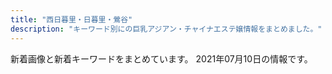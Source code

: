 ```yaml
---
title: "西日暮里・日暮里・鶯谷"
description: "キーワード別にの巨乳アジアン・チャイナエステ嬢情報をまとめました。"
---
```


新着画像と新着キーワードをまとめています。
2021年07月10日の情報です。

<DmmAffiliateIns />
<KeywordTable
  shops={
    [
    {
        "img_links": [
            "http://es-rlx.com/img/access/road03.jpg",
            "http://es-rlx.com/staff/sakura/01mb.jpg",
            "http://es-rlx.com/img/ttl_mobile.png",
            "http://es-rlx.com/img/ttl_staff.png",
            "http://es-rlx.com/img/youtube.jpg",
            "http://es-rlx.com/staff/minami/01mb.jpg",
            "http://es-rlx.com/img/ttl_tnew.png",
            "http://es-rlx.com/staff/sakura/01.jpg",
            "http://es-rlx.com/img/access/road04.jpg",
            "http://es-rlx.com/pic/head.png",
            "http://es-rlx.com/img/ttl_rec.png",
            "http://es-rlx.com/img/access/kanban.png",
            "http://es-rlx.com/staff/minami/01.jpg",
            "http://es-rlx.com/i/files/homeimg.jpg",
            "http://es-rlx.com/img/access/roaddm.png",
            "http://es-rlx.com/img/ft_tel.png",
            "http://es-rlx.com/pic/top1.jpg",
            "http://es-rlx.com/pic/top3.jpg",
            "http://es-rlx.com/staff/yuki/01.jpg",
            "http://es-rlx.com/img/access/road02.jpg",
            "http://es-rlx.com/staff/yuki/01mb.jpg",
            "http://es-rlx.com/pic/top2.jpg",
            "http://es-rlx.com/img/access/road01.jpg"
        ],
        "keywords": {
            "C": 15
        },
        "name": "\u5065\u7f8e\u5802",
        "url": "http://es-rlx.com/",
        "station": "JR\u9daf\u8c37\u99c5\u5317\u53e3"
    },
    {
        "img_links": [
            "http://www.relax-mirai.info/images/m02.jpg",
            "http://www.relax-mirai.info/i/images/momo1.jpg",
            "http://www.relax-mirai.info/gals/kaka1.jpg",
            "http://www.relax-mirai.info/images/sayuri1.jpg",
            "http://www.relax-mirai.info/images/info02.jpg",
            "http://www.relax-mirai.info/i/120/sayuri1.jpg",
            "http://www.relax-mirai.info/images/m03.jpg",
            "http://www.relax-mirai.info/gals/emi1.jpg",
            "http://www.relax-mirai.info/i/images/sayuri1.jpg",
            "http://www.relax-mirai.info/gals/risa1.jpg",
            "http://www.relax-mirai.info/images/m04.jpg",
            "http://www.relax-mirai.info/images/qr.jpg",
            "http://www.relax-mirai.info/images/info01.jpg",
            "http://www.relax-mirai.info/images/risa1.jpg",
            "http://www.relax-mirai.info/images/momo1.jpg",
            "http://www.relax-mirai.info/gals/aki1.jpg"
        ],
        "station": "\u65e5\u66ae\u91cc\u99c5\u6771\u53e3",
        "name": "\u672a\u6765",
        "keywords": {},
        "url": "http://www.relax-mirai.info/"
    },
    {
        "img_links": [
            "http://minopom.xyz/uploads/210419/1-21041914162C16.jpg",
            "http://minopom.xyz/uploads/allimg/210410/1-21041014450GC.jpg",
            "http://www.minopom.xyz/uploads/allimg/210410/1-210410145124148.jpg",
            "http://minopom.xyz/uploads/allimg/210410/1-210410144323118.jpg",
            "http://www.minopom.xyz/uploads/allimg/210410/1-21041014413S64.jpg",
            "http://minopom.xyz/picture/room2.jpg",
            "http://minopom.xyz/uploads/allimg/210410/1-210410145204C9.jpg",
            "http://www.minopom.xyz/uploads/allimg/210410/1-21041014500NX.jpg",
            "http://minopom.xyz/uploads/allimg/210410/1-21041014413S64.jpg",
            "http://minopom.xyz/picture/head.jpg",
            "http://minopom.xyz/uploads/210406/1-2104061433121E.jpg",
            "http://www.minopom.xyz/uploads/allimg/210410/1-210410144U4934.jpg",
            "http://www.minopom.xyz/picture/head.jpg",
            "http://minopom.xyz/uploads/210430/1-2104301Q63S18.jpg",
            "http://www.minopom.xyz/picture/img.site-builder.jpg",
            "http://minopom.xyz/uploads/allimg/210410/1-210410144U4934.jpg",
            "http://www.minopom.xyz/uploads/allimg/210410/1-2104101450455A.jpg",
            "http://www.minopom.xyz/picture/totop_04.png",
            "http://minopom.xyz/uploads/allimg/210406/1-21040614313L45.jpg",
            "http://minopom.xyz/picture/totop_04.png",
            "http://minopom.xyz/uploads/allimg/210410/1-210410145124148.jpg",
            "http://minopom.xyz/uploads/210406/1-210406143111G0.jpg",
            "http://minopom.xyz/uploads/allimg/210410/1-210410144PY50.jpg",
            "http://www.minopom.xyz/uploads/allimg/210410/1-210410144323118.jpg",
            "http://minopom.xyz/picture/room1.jpg",
            "http://minopom.xyz/uploads/allimg/210410/1-21041014500NX.jpg",
            "http://www.minopom.xyz/uploads/allimg/210410/1-210410144PY50.jpg",
            "http://minopom.xyz/picture/img.site-builder.jpg",
            "http://minopom.xyz/picture/room3.jpg",
            "http://www.minopom.xyz/uploads/allimg/210410/1-21041014450GC.jpg",
            "http://minopom.xyz/uploads/allimg/210410/1-2104101450455A.jpg",
            "http://minopom.xyz/uploads/210406/1-210406143244C2.jpg"
        ],
        "keywords": {
            "\u4e73": 4
        },
        "url": "http://minopom.xyz/",
        "name": "\u30ed\u30fc\u30ba",
        "station": "JR\u7530\u7aef\u99c5"
    },
    {
        "img_links": [
            "http://es-minami.com/gals/nana1.jpg",
            "http://www.es-minami.com/images/nana1.jpg",
            "http://es-minami.com/gals/sayuri2.jpg",
            "http://es-minami.com/images/riri1.jpg",
            "http://www.es-minami.com/images/news.png",
            "http://www.es-minami.com/img/yuki1.jpg",
            "http://www.es-minami.com/img/nana1.jpg",
            "http://www.es-minami.com/images/staff-bar.png",
            "http://es-minami.com/images/rika1.jpg",
            "http://es-minami.com/gals/riri1.jpg",
            "http://es-minami.com/img/sayuri1.jpg",
            "http://www.es-minami.com/images/mobole.png",
            "http://es-minami.com/images/yuki1.jpg",
            "http://es-minami.com/images/sayuri2.jpg",
            "http://es-minami.com/img/mika1.jpg",
            "http://www.es-minami.com/gals/riri1.jpg",
            "http://es-minami.com/images/mobole.png",
            "http://www.es-minami.com/img/riri1.jpg",
            "http://es-minami.com/img/nana1.jpg",
            "http://www.es-minami.com/img/sayuri2.jpg",
            "http://es-minami.com/img/mika2.jpg",
            "http://www.es-minami.com/images/mika1.jpg",
            "http://es-minami.com/images/mika2.jpg",
            "http://www.es-minami.com/img/sayuri1.jpg",
            "http://es-minami.com/images/news.png",
            "http://www.es-minami.com/gals/rika1.jpg",
            "http://www.es-minami.com/gals/mika2.jpg",
            "http://es-minami.com/images/staff-bar.png",
            "http://es-minami.com/images/pick_staff6.jpg",
            "http://es-minami.com/images/sayuri1.jpg",
            "http://www.es-minami.com/gals/sayuri1.jpg",
            "http://www.es-minami.com/images/rika1.jpg",
            "http://www.es-minami.com/gals/nana1.jpg",
            "http://www.es-minami.com/gals/yuki1.jpg",
            "http://es-minami.com/gals/sakura1.jpg",
            "http://www.es-minami.com/gals/mika1.jpg",
            "http://www.es-minami.com/images/riri1.jpg",
            "http://www.es-minami.com/img/mika1.jpg",
            "http://es-minami.com/gals/mika2.jpg",
            "http://www.es-minami.com/images/pick_staff6.jpg",
            "http://es-minami.com/gals/yuki1.jpg",
            "http://www.es-minami.com/images/mika2.jpg",
            "http://www.es-minami.com/images/yuki1.jpg",
            "http://es-minami.com/images/nana1.jpg",
            "http://es-minami.com/img/riri1.jpg",
            "http://es-minami.com/gals/mika1.jpg",
            "http://es-minami.com/gals/rika1.jpg",
            "http://es-minami.com/img/yuki1.jpg",
            "http://www.es-minami.com/img/mika2.jpg",
            "http://es-minami.com/images/mika1.jpg",
            "http://es-minami.com/img/sayuri2.jpg",
            "http://es-minami.com/gals/sayuri1.jpg",
            "http://www.es-minami.com/images/sayuri1.jpg",
            "http://www.es-minami.com/gals/sayuri2.jpg",
            "http://www.es-minami.com/images/sayuri2.jpg",
            "http://www.es-minami.com/gals/sakura1.jpg"
        ],
        "name": "\u307f\u306a\u307f",
        "keywords": {},
        "station": "JR\u65e5\u66ae\u91cc\u99c5\u6771\u53e3",
        "url": "http://es-minami.com/"
    },
    {
        "img_links": [
            "http://momo.tyo.cm/photos/sites/53/2021/02/2021021607405730.jpg",
            "http://momo.tyo.cm/images/tit05.png",
            "http://momo.tyo.cm/images/tit_com03.png",
            "http://momo.tyo.cm/images/tit_staff.png",
            "http://momo.tyo.cm/images/tit03.png",
            "http://momo.tyo.cm/images/tit01.png",
            "http://momo.tyo.cm/images/nav_link05.png",
            "http://momo.tyo.cm/photos/sites/53/2021/02/2021021607405882.jpg",
            "http://momo.tyo.cm/images/border01.png",
            "http://momo.tyo.cm/images/tit_com01.png",
            "http://momo.tyo.cm/images/tit04.png",
            "http://momo.tyo.cm/photos/sites/53/2021/02/2021021607405658.jpg",
            "http://momo.tyo.cm/images/tit02.png",
            "http://momo.tyo.cm/photos/sites/53/2021/02/2021021607405578.jpg",
            "http://momo.tyo.cm/images/nav_link02.png",
            "http://momo.tyo.cm/images/top_slider01.jpg",
            "http://momo.tyo.cm/images/tit_com02.png",
            "http://momo.tyo.cm/images/pagetop.png",
            "http://momo.tyo.cm/images/tit_com05.png",
            "http://momo.tyo.cm/images/nav_link06.png",
            "http://momo.tyo.cm/images/top_slider02.jpg",
            "http://momo.tyo.cm/images/nav_link04.png",
            "http://momo.tyo.cm/images/nav_link01.png",
            "http://momo.tyo.cm/images/tit_com04.png",
            "http://momo.tyo.cm/images/nav_link03.png",
            "http://momo.tyo.cm/images/bg_pick.png",
            "http://momo.tyo.cm/images/news.png",
            "http://momo.tyo.cm/images/border02.png",
            "http://momo.tyo.cm/images/tit_link01.png",
            "http://momo.tyo.cm/images/tit_com.png"
        ],
        "keywords": {
            "86": 15,
            "D": 20,
            "85": 5
        },
        "url": "http://momo.tyo.cm/",
        "station": "JR\u65e5\u66ae\u91cc\u99c5\u5357\u53e3",
        "name": "\u6843"
    },
    {
        "url": "https://sawa-relax.tokyo/",
        "name": "\u3055\u308f\u3084\u304b\u30ca\u30a4\u30c8",
        "station": "JR\u7530\u7aef\u99c5\u5317\u53e3",
        "img_links": [
            "https://sawa-relax.tokyo/wp-content/themes/este/img/top-img02.png",
            "https://sawa-relax.tokyo/wp-content/uploads/2021/05/098761sawaya.jpg",
            "https://sawa-relax.tokyo/wp-content/themes/este/img/tel_footer.png",
            "https://sawa-relax.tokyo/wp-content/themes/este/img/call.png",
            "https://sawa-relax.tokyo/wp-content/themes/este/img/4.jpg",
            "https://sawa-relax.tokyo/wp-content/themes/este/img/top-img01b.png",
            "https://sawa-relax.tokyo/wp-content/themes/este/img/3.jpg",
            "https://sawa-relax.tokyo/wp-content/themes/este/img/2.jpg",
            "https://sawa-relax.tokyo/wp-content/uploads/2021/05/9876546789sawaya.jpg",
            "https://sawa-relax.tokyo/wp-content/themes/este/img/1.jpg",
            "https://sawa-relax.tokyo/wp-content/themes/este/img/tel_header.png",
            "https://sawa-relax.tokyo/wp-content/uploads/2021/05/78612sawaya.jpg",
            "https://sawa-relax.tokyo/wp-content/themes/este/img/top-img01a.png"
        ],
        "keywords": {
            "D": 4,
            "C": 4,
            "F": 4
        }
    },
    {
        "station": "JR\u65e5\u66ae\u91cc\u99c5\u5357\u53e3",
        "img_links": [
            "http://esthe-massage.xyz/images/nav-002.png",
            "http://esthe-massage.xyz/images/top001.png",
            "http://esthe-massage.xyz/images/cg05.jpg",
            "http://esthe-massage.xyz/images/cg07.jpg",
            "http://esthe-massage.xyz/images/cg01.jpg",
            "http://esthe-massage.xyz/images/cg03.jpg",
            "http://esthe-massage.xyz/images/nav-004.png",
            "http://esthe-massage.xyz/images/tel.png",
            "http://esthe-massage.xyz/images/nav-005.png",
            "http://esthe-massage.xyz/images/nav-006.png",
            "http://esthe-massage.xyz/images/cg02.jpg",
            "http://esthe-massage.xyz/images/nav-003.png",
            "http://esthe-massage.xyz/images/cg011.jpg",
            "http://esthe-massage.xyz/images/no.png",
            "http://esthe-massage.xyz/images/cg06.jpg",
            "http://esthe-massage.xyz/images/nav-001.png",
            "http://esthe-massage.xyz/images/cg04.jpg"
        ],
        "keywords": {
            "E": 1,
            "D": 6,
            "86": 7
        },
        "name": "FLORA \uff5e\u30d5\u30ed\u30fc\u30e9\uff5e",
        "url": "http://esthe-massage.xyz/"
    },
    {
        "station": "JR\u9daf\u8c37\u99c5\u5317\u53e3",
        "keywords": {
            "D": 12,
            "86": 20,
            "E": 8
        },
        "img_links": [
            "http://aroma-est.net/images/slider/slide3.png",
            "http://aroma-est.net/images/an_6_02.jpg",
            "http://aroma-est.net/images/r3.png",
            "http://aroma-est.net/images/index-2.jpg",
            "http://aroma-est.net/images/an_1_02.jpg",
            "http://aroma-est.net/images/an_5_01.jpg",
            "http://aroma-est.net/images/an_2_02.jpg",
            "http://aroma-est.net/images/slider/slide3s.png",
            "http://aroma-est.net/images/staff_images/sta2.jpg",
            "http://aroma-est.net/images/r4.png",
            "http://aroma-est.net/images/an_2_01.jpg",
            "http://aroma-est.net/images/an_4_01.jpg",
            "http://aroma-est.net/images/slider/slide1.png",
            "http://aroma-est.net/images/staff_images/sta5.jpg",
            "http://aroma-est.net/images/staff_images/sta4.jpg",
            "http://aroma-est.net/images/an_5_02.jpg",
            "http://aroma-est.net/images/staff_images/sta7.jpg",
            "http://aroma-est.net/images/staff_images/st21.jpg",
            "http://aroma-est.net/images/r5.png",
            "http://aroma-est.net/images/r1.png",
            "http://aroma-est.net/images/no.png",
            "http://aroma-est.net/images/r6.png",
            "http://aroma-est.net/images/staff_images/st7.jpg",
            "http://aroma-est.net/images/an_4_02.jpg",
            "http://aroma-est.net/images/an_3_02.jpg",
            "http://aroma-est.net/images/staff_images/sl.png",
            "http://aroma-est.net/images/an_6_01.jpg",
            "http://aroma-est.net/images/sys1.jpg",
            "http://aroma-est.net/images/slider/slide2s.png",
            "http://aroma-est.net/images/staff_images/st4.jpg",
            "http://aroma-est.net/images/staff_images/st5.jpg",
            "http://aroma-est.net/images/slider/slide2.png",
            "http://aroma-est.net/images/staff_images/sta1.jpg",
            "http://aroma-est.net/images/slider/slide1s.png",
            "http://aroma-est.net/images/staff_images/st1.jpg",
            "http://aroma-est.net/images/index-1.jpg",
            "http://aroma-est.net/images/qr.jpg",
            "http://aroma-est.net/images/r2.png",
            "http://aroma-est.net/images/r7.png",
            "http://aroma-est.net/images/index_01.jpg",
            "http://aroma-est.net/images/r8.png",
            "http://aroma-est.net/images/an_3_01.jpg",
            "http://aroma-est.net/images/fbb.jpg",
            "http://aroma-est.net/images/staff_images/st2.jpg",
            "http://aroma-est.net/images/an_1_01.jpg"
        ],
        "name": "\u96c5",
        "url": "http://aroma-est.net/"
    },
    {
        "url": "http://flowerscent.este.work/",
        "station": "JR\u897f\u65e5\u66ae\u91cc\u99c5",
        "img_links": [
            "http://flowerscent.este.work/2/uploadimg/1621772225.jpg",
            "http://flowerscent.este.work/navi/blk/temp_under2.jpg",
            "http://flowerscent.este.work/frame/scroll4/scroll4.jpg",
            "http://flowerscent.este.work/img/header.jpg",
            "http://flowerscent.este.work/frame/scroll2/scroll2.jpg",
            "http://flowerscent.este.work/frame/fla/photo03.jpg",
            "http://flowerscent.este.work/frame/scroll3/scroll3.jpg",
            "http://flowerscent.este.work/2/uploadimg/1600260826.jpg",
            "http://flowerscent.este.work/2/uploadimg/1599833697.jpg",
            "http://flowerscent.este.work/frame/fla/photo04.jpg",
            "http://flowerscent.este.work/frame/fla/photo02.jpg",
            "http://flowerscent.este.work/2/uploadimg/1621772192.jpeg",
            "http://flowerscent.este.work/frame/fla/photo05.jpg",
            "http://flowerscent.este.work/frame/scroll1/scroll1.jpg",
            "http://flowerscent.este.work/kanban.png",
            "http://flowerscent.este.work/frame/telimg/telbar.png",
            "http://flowerscent.este.work/frame/fla/photo01.jpg",
            "http://flowerscent.este.work/frame/scroll5/scroll5.jpg"
        ],
        "name": "For You",
        "keywords": {
            "84": 6,
            "C": 30,
            "E": 12,
            "83": 18,
            "87": 6,
            "86": 6
        }
    },
    {
        "url": "http://vineryu.xyz/",
        "keywords": {
            "\u4e73": 2
        },
        "name": "\u304a\u3072\u3081",
        "img_links": [
            "http://vineryu.xyz/uploads/210608/1-21060Q64523591.jpg",
            "http://vineryu.xyz/uploads/210608/1-21060Q6464E40.jpg",
            "http://vineryu.xyz/uploads/210603/1-210603093435K6.jpg",
            "http://vineryu.xyz/uploads/210608/1-21060Q64509648.jpg",
            "http://vineryu.xyz/uploads/210603/1-21060309335L40.jpg",
            "http://vineryu.xyz/uploads/210603/1-21060309344H02.jpg",
            "http://vineryu.xyz/picture/photo01.jpg",
            "http://vineryu.xyz/picture/photo02.jpg",
            "http://vineryu.xyz/uploads/210603/1-21060309341O93.jpg",
            "http://vineryu.xyz/picture/photo04.jpg",
            "http://vineryu.xyz/picture/fla.jpg",
            "http://vineryu.xyz/uploads/210603/1-210603092541234.jpg",
            "http://vineryu.xyz/uploads/210603/1-2106030925294Y.jpg",
            "http://vineryu.xyz/picture/photo03.jpg",
            "http://vineryu.xyz/uploads/210706/1-210F610593DU.jpg",
            "http://vineryu.xyz/uploads/210608/1-21060Q64635522.jpg",
            "http://vineryu.xyz/uploads/210603/1-210603093516146.jpg",
            "http://vineryu.xyz/uploads/210603/1-210603093535919.jpg",
            "http://vineryu.xyz/uploads/210603/1-21060309354I30.jpg",
            "http://vineryu.xyz/uploads/210706/1-210F6105945648.jpg",
            "http://vineryu.xyz/uploads/210603/1-210603093505U9.jpg"
        ],
        "station": "JR\u65e5\u66ae\u91cc\u99c5\u6771\u53e3"
    },
    {
        "keywords": {
            "G": 1,
            "\u30c0\u30a4\u30ca\u30de\u30a4\u30c8": 1,
            "E": 1,
            "\u30bb\u30af\u30b7\u30fc": 32
        },
        "url": "https://www.sofia-est.com/",
        "station": "JR\u65e5\u66ae\u91cc\u99c5\u5357\u53e3",
        "img_links": [
            "https://www.sofia-est.com/img/material/phototxt.jpg",
            "https://www.sofia-est.com/img/material/top_camp.png",
            "https://www.sofia-est.com/img/girl/list/s92_list.jpg",
            "https://www.sofia-est.com/img/material/page6_subt1.png",
            "https://www.sofia-est.com/img/girl/thumb/s105_2.jpg",
            "https://www.sofia-est.com/img/girl/thumb/s105_3.jpg",
            "https://www.sofia-est.com/img/girl/thumb/s56_2.jpg",
            "https://www.sofia-est.com/img/girl/list/s89_list.jpg",
            "https://www.sofia-est.com/img/girl/thumb/s56_1.jpg",
            "https://www.sofia-est.com/img/girl/thumb/s106_3.jpg",
            "https://www.sofia-est.com/img/girl/thumb/s81_3.jpg",
            "https://www.sofia-est.com/img/material/photo2.jpg",
            "https://www.sofia-est.com/img/material/photobig.jpg",
            "https://www.sofia-est.com/img/material/photo8.jpg",
            "https://www.sofia-est.com/img/material/top_pickup.png",
            "https://www.sofia-est.com/img/girl/thumb/s106_4.jpg",
            "https://www.sofia-est.com/img/material/coursepoint_rev2.png",
            "https://www.sofia-est.com/img/material/page6_subt3.png",
            "https://www.sofia-est.com/img/girl/thumb/s92_2.jpg",
            "https://www.sofia-est.com/img/material/movie_left_yaji.png",
            "https://www.sofia-est.com/img/girl/mobilepickup/mobilepickup20200302124127.jpg",
            "https://www.sofia-est.com/img/material/page6_subt2.png",
            "https://www.sofia-est.com/img/girl/main/s97_1.jpg",
            "https://www.sofia-est.com/img/girl/thumb/s55_2.jpg",
            "https://www.sofia-est.com/img/material/movie_right_yaji.png",
            "https://www.sofia-est.com/img/what/coupon202009.png",
            "https://www.sofia-est.com/img/girl/list/s111_list.jpg",
            "https://www.sofia-est.com/img/girl/pickup/pickup20191220093623.jpg",
            "https://www.sofia-est.com/img/material/top_news.png",
            "https://www.sofia-est.com/img/girl/thumb/s100_1.jpg",
            "https://www.sofia-est.com/img/girl/main/s105_1.jpg",
            "https://www.sofia-est.com/img/girl/thumb/s113_1.jpg",
            "https://www.sofia-est.com/img/girl/thumb/s105_1.jpg",
            "https://www.sofia-est.com/img/material/top_twitter.png",
            "https://www.sofia-est.com/img/girl/list/s81_list.jpg",
            "https://www.sofia-est.com/img/material/hosi5.png",
            "https://www.sofia-est.com/img/material/photo6.jpg",
            "https://www.sofia-est.com/img/material/doublecourse_rev1.png",
            "https://www.sofia-est.com/img/material/pagetop_rollout.png",
            "https://www.sofia-est.com/img/girl/thumb/s97_2.jpg",
            "https://www.sofia-est.com/img/material/photo4.jpg",
            "https://www.sofia-est.com/img/girl/pickup/pickup20191220093702.jpg",
            "https://www.sofia-est.com/img/girl/list/s106_list.jpg",
            "https://www.sofia-est.com/img/girl/main/s92_1.jpg",
            "https://www.sofia-est.com/img/girl/list/s100_list.jpg",
            "https://www.sofia-est.com/img/girl/thumb/s106_2.jpg",
            "https://www.sofia-est.com/img/girl/list/s99_list.jpg",
            "https://www.sofia-est.com/img/material/top_infomation.png",
            "https://www.sofia-est.com/img/girl/list/s55_list.jpg",
            "https://www.sofia-est.com/img/girl/main/s56_1.jpg",
            "https://www.sofia-est.com/img/girl/thumb/s94_1.jpg",
            "https://www.sofia-est.com/img/girl/main/s113_1.jpg",
            "https://www.sofia-est.com/img/top/topslide20141210.jpg",
            "https://www.sofia-est.com/img/girl/thumb/s89_2.jpg",
            "https://www.sofia-est.com/img/material/photo1.jpg",
            "https://www.sofia-est.com/img/girl/pickup/pickup20200111122329.jpg",
            "https://www.sofia-est.com/img/material/page4_subt2.png",
            "https://www.sofia-est.com/img/material/page3_1_subt2.png",
            "https://www.sofia-est.com/img/material/course_tanta1.png",
            "https://www.sofia-est.com/img/girl/thumb/s81_2.jpg",
            "https://www.sofia-est.com/img/material/gm5_rollout.png",
            "https://www.sofia-est.com/img/material/course_tanta2.png",
            "https://www.sofia-est.com/img/material/gm1_rollout.png",
            "https://www.sofia-est.com/img/girl/pickup/pickup20190509222453.jpg",
            "https://www.sofia-est.com/img/girl/pickup/pickup20200909154945.jpg",
            "https://www.sofia-est.com/img/girl/thumb/s105_5.jpg",
            "https://www.sofia-est.com/img/girl/main/s55_1.jpg",
            "https://www.sofia-est.com/img/girl/thumb/s106_1.jpg",
            "https://www.sofia-est.com/img/material/page5_subt2.png",
            "https://www.sofia-est.com/img/top/topslide20150918.jpg",
            "https://www.sofia-est.com/img/material/yakusoku.png",
            "https://www.sofia-est.com/img/girl/main/s94_1.jpg",
            "https://www.sofia-est.com/img/girl/list/s97_list.jpg",
            "https://www.sofia-est.com/img/material/gm4_rollout.png",
            "https://www.sofia-est.com/img/material/noimg_b.jpg",
            "https://www.sofia-est.com/img/material/photo5.jpg",
            "https://www.sofia-est.com/img/material/movie20141210.jpg",
            "https://www.sofia-est.com/img/material/top_movie.png",
            "https://www.sofia-est.com/img/banner/koko_120x60.png",
            "https://www.sofia-est.com/img/girl/main/s84_1.jpg",
            "https://www.sofia-est.com/img/material/top_kodawariimg1.jpg",
            "https://www.sofia-est.com/img/material/photo7.jpg",
            "https://www.sofia-est.com/img/material/page8_subt1.png",
            "https://www.sofia-est.com/img/material/mobileqr.png",
            "https://www.sofia-est.com/img/girl/thumb/s55_3.jpg",
            "https://www.sofia-est.com/img/girl/thumb/s94_2.jpg",
            "https://www.sofia-est.com/img/girl/thumb/s99_1.jpg",
            "https://www.sofia-est.com/img/material/gm3_rollout.png",
            "https://www.sofia-est.com/img/girl/thumb/s84_2.jpg",
            "https://www.sofia-est.com/img/girl/thumb/s113_2.jpg",
            "https://www.sofia-est.com/img/girl/list/s84_list.jpg",
            "https://www.sofia-est.com/img/girl/list/s113_list.jpg",
            "https://www.sofia-est.com/img/material/top_newface.png",
            "https://www.sofia-est.com/img/girl/main/s89_1.jpg",
            "https://www.sofia-est.com/img/material/page7_subt1.png",
            "https://www.sofia-est.com/img/material/page5_subt1.png",
            "https://www.sofia-est.com/img/girl/thumb/s55_1.jpg",
            "https://www.sofia-est.com/img/girl/list/s105_list.jpg",
            "https://www.sofia-est.com/img/material/movieicon.png",
            "https://www.sofia-est.com/img/material/iph.png",
            "https://www.sofia-est.com/img/girl/thumb/s99_2.jpg",
            "https://www.sofia-est.com/img/material/noimg_m.jpg",
            "https://www.sofia-est.com/img/girl/thumb/s92_1.jpg",
            "https://www.sofia-est.com/img/girl/thumb/s89_1.jpg",
            "https://www.sofia-est.com/img/girl/main/s99_1.jpg",
            "https://www.sofia-est.com/img/girl/thumb/s105_4.jpg",
            "https://www.sofia-est.com/img/material/page3_1_subt1.png",
            "https://www.sofia-est.com/img/material/sd_rt_btn.png",
            "https://www.sofia-est.com/img/girl/thumb/s100_2.jpg",
            "https://www.sofia-est.com/img/material/mob_youtube.png",
            "https://www.sofia-est.com/img/material/gm2_rollout.png",
            "https://www.sofia-est.com/img/material/courseoption_rev1.png",
            "https://www.sofia-est.com/img/material/photo3.jpg",
            "https://www.sofia-est.com/img/material/top_kodawari.png",
            "https://www.sofia-est.com/img/material/page4_subt1.png",
            "https://www.sofia-est.com/img/girl/thumb/s106_5.jpg",
            "https://www.sofia-est.com/img/material/gm6_rollout.png",
            "https://www.sofia-est.com/img/girl/list/s94_list.jpg",
            "https://www.sofia-est.com/img/girl/thumb/s97_1.jpg",
            "https://www.sofia-est.com/img/material/page8_subt2.png",
            "https://www.sofia-est.com/img/material/page3_subt1.png",
            "https://www.sofia-est.com/img/material/top_about.png",
            "https://www.sofia-est.com/img/material/page2_subt1.png",
            "https://www.sofia-est.com/img/girl/thumb/s108_1.jpg",
            "https://www.sofia-est.com/img/top/topslide20141211.jpg",
            "https://www.sofia-est.com/img/girl/thumb/s81_5.jpg",
            "https://www.sofia-est.com/img/girl/main/s106_1.jpg",
            "https://www.sofia-est.com/img/girl/pickup/pickup20200909154852.jpg",
            "https://www.sofia-est.com/img/girl/main/s81_1.jpg",
            "https://www.sofia-est.com/img/girl/main/s100_1.jpg",
            "https://www.sofia-est.com/img/girl/thumb/s81_1.jpg",
            "https://www.sofia-est.com/img/girl/list/s56_list.jpg",
            "https://www.sofia-est.com/img/girl/thumb/s84_1.jpg",
            "https://www.sofia-est.com/img/girl/thumb/s81_4.jpg",
            "https://www.sofia-est.com/img/girl/list/s108_list.jpg",
            "https://www.sofia-est.com/img/material/noimg_thumb.jpg"
        ],
        "name": "\u30bd\u30d5\u30a3\u30a2"
    },
    {
        "keywords": {
            "C": 6
        },
        "img_links": [
            "http://www.en-nippori.net/image/therapist/01.jpg",
            "http://www.en-nippori.net/image/mainparts/images/navi01_07.jpg",
            "http://www.en-nippori.net/image/therapist/02.jpg",
            "http://www.en-nippori.net/image/therapist/03.jpg",
            "http://www.en-nippori.net/image/mainparts/images/navi01_03.jpg",
            "http://www.en-nippori.net/image/therapist/06.jpg",
            "http://www.en-nippori.net/image/index/top.jpg",
            "http://www.en-nippori.net/image/mainparts/main.jpg",
            "http://www.en-nippori.net/image/mainparts/images/navi01_06.jpg",
            "http://www.en-nippori.net/image/mainparts/images/navi01_04.jpg",
            "http://www.en-nippori.net/image/mainparts/images/navi01_02.jpg",
            "http://www.en-nippori.net/image/therapist/04.jpg",
            "http://www.en-nippori.net/image/mainparts/images/navi01_05.jpg"
        ],
        "station": "JR\u65e5\u66ae\u91cc\u99c5\u6771\u53e3",
        "url": "http://www.en-nippori.net/",
        "name": "\u7e01"
    },
    {
        "name": "Oasis\uff5e\u30aa\u30a2\u30b7\u30b9",
        "img_links": [
            "http://lillian.work/icon/line.png",
            "http://lillian.work/images/footer-l.png",
            "http://lillian.work/room/esthe3.jpg",
            "http://lillian.work/room/room-l1.jpg",
            "http://lillian.work/staff/miki-s1.jpg",
            "http://lillian.work/button/staff.png",
            "http://lillian.work/icon/facebook.png",
            "http://lillian.work/room/esthe1.jpg",
            "http://lillian.work/room/tl2.jpg",
            "http://lillian.work/staff/nana-l1.jpg",
            "http://lillian.work/room/esthe2.jpg",
            "http://lillian.work/icon/twitter.png",
            "http://lillian.work/staff/miki-l1.jpg",
            "http://lillian.work/room/room-l4.jpg",
            "http://lillian.work/room/room-l2.jpg",
            "http://lillian.work/room/room-l3.jpg",
            "http://lillian.work/images/main1.jpg",
            "http://lillian.work/images/main-sp.jpg",
            "http://lillian.work/images/header3.png",
            "http://lillian.work/room/tl1.jpg",
            "http://lillian.work/images/clear.png",
            "http://lillian.work/button/home.png",
            "http://lillian.work/images/footer-r.png",
            "http://lillian.work/images/flower.png",
            "http://lillian.work/icon/google_plus.png",
            "http://lillian.work/room/tl3.jpg",
            "http://lillian.work/staff/nana-s1.jpg"
        ],
        "station": "JR\u9daf\u8c37\u99c5\u5317\u53e3",
        "url": "http://lillian.work/",
        "keywords": {}
    },
    {
        "img_links": [
            "http://chou.ies.bz/images/s3.png",
            "http://chou.ies.bz/images/s1.png",
            "http://chou.ies.bz/images/mobile.png",
            "http://chou.ies.bz/images/n3.png",
            "http://chou.ies.bz/photos/sites/85/2020/12/2020121802483415.jpg",
            "http://chou.ies.bz/photos/sites/85/2020/10/2020100610370157.jpg",
            "http://chou.ies.bz/photos/sites/85/2019/07/2019070106340260.jpg",
            "http://chou.ies.bz/images/s_link.png",
            "http://chou.ies.bz/images/s_staff.jpg",
            "http://chou.ies.bz/photos/sites/85/2021/05/2021051201142065.jpg",
            "http://chou.ies.bz/photos/sites/85/2021/06/2021060901285023.jpg",
            "http://chou.ies.bz/images/s_pick.png",
            "http://chou.ies.bz/photos/sites/85/2019/07/2019070106333414.jpg",
            "http://chou.ies.bz/photos/sites/85/2019/07/2019070106330942.jpg",
            "http://chou.ies.bz/images/s_news.png",
            "http://chou.ies.bz/images/n1.jpg",
            "http://chou.ies.bz/photos/sites/85/2020/12/2020120204150858.jpg",
            "http://chou.ies.bz/photos/sites/85/2020/12/2020120204265615.jpg",
            "http://chou.ies.bz/photos/sites/85/2019/12/2019120602315853.jpg",
            "http://chou.ies.bz/photos/sites/85/2021/07/2021070301592095.jpg",
            "http://chou.ies.bz/photos/sites/85/2021/04/2021042710033582.jpg",
            "http://chou.ies.bz/photos/sites/85/2019/06/2019062803491517.jpg",
            "http://chou.ies.bz/photos/sites/85/2019/07/2019070106320474.jpg",
            "http://chou.ies.bz/photos/sites/85/2019/07/2019070509385227.jpg",
            "http://chou.ies.bz/photos/sites/85/2020/10/2020100610383828.jpg",
            "http://chou.ies.bz/images/top.png"
        ],
        "station": "JR\u897f\u65e5\u66ae\u91cc\u99c5",
        "name": "\u706f\u308a\u5c4b",
        "url": "http://chou.ies.bz/",
        "keywords": {
            "84": 2,
            "C": 1,
            "85": 1,
            "E": 2,
            "D": 12,
            "86": 9,
            "87": 3
        }
    },
    {
        "station": "JR\u65e5\u66ae\u91cc\u99c5\u6771\u53e3",
        "url": "http://esthe-aroma.red/",
        "name": "\u548c\u5408 \u308f\u3054\u3046",
        "keywords": {
            "E": 1,
            "86": 10,
            "D": 9
        },
        "img_links": [
            "http://esthe-aroma.red/link/menlog.jpg",
            "http://esthe-aroma.red/images/kan.jpg",
            "http://esthe-aroma.red/images/cg02.jpg",
            "http://esthe-aroma.red/images/top.png",
            "http://esthe-aroma.red/images/imm.jpg",
            "http://esthe-aroma.red/images/precau.png",
            "http://esthe-aroma.red/images/staff_s.png",
            "http://esthe-aroma.red/images/r1.jpg",
            "http://esthe-aroma.red/images/r4.jpg",
            "http://esthe-aroma.red/images/cg07.jpg",
            "http://esthe-aroma.red/images/cg01.jpg",
            "http://esthe-aroma.red/images/news.png",
            "http://esthe-aroma.red/images/cg08.jpg",
            "http://esthe-aroma.red/images/cg09.jpg",
            "http://esthe-aroma.red/images/r2.jpg",
            "http://esthe-aroma.red/images/cg03.jpg",
            "http://esthe-aroma.red/images/cg10.jpg",
            "http://esthe-aroma.red/images/rec.png",
            "http://esthe-aroma.red/images/evetop.png",
            "http://esthe-aroma.red/images/sruru.jpg",
            "http://esthe-aroma.red/images/r3.jpg",
            "http://esthe-aroma.red/images/cg05.jpg",
            "http://esthe-aroma.red/images/cg06.jpg",
            "http://esthe-aroma.red/images/cg04.jpg"
        ]
    },
    {
        "keywords": {
            "F": 3,
            "85": 15,
            "D": 47,
            "86": 19,
            "C": 19,
            "E": 6,
            "94": 3
        },
        "img_links": [
            "http://www.mac-riraku106.xyz/uploads/191106/1-191106092J62Y.jpg",
            "http://www.mac-riraku106.xyz/uploads/191209/1-191209122ZY50.jpg",
            "http://www.mac-riraku106.xyz/static/picture/1.jpg",
            "http://www.mac-riraku106.xyz/uploads/190826/1-1ZR614462Qa.jpg",
            "http://www.mac-riraku106.xyz/uploads/191008/1-19100Q5451M20.jpg",
            "http://www.mac-riraku106.xyz/uploads/190723/25-1.jpg",
            "http://www.mac-riraku106.xyz/uploads/200501/1-200501145011C2.jpg",
            "http://www.mac-riraku106.xyz/uploads/200501/1-200501125300127.jpg",
            "http://www.mac-riraku106.xyz/uploads/190926/1-1Z926131R6102.jpg",
            "http://www.mac-riraku106.xyz/static/picture/call.png",
            "http://www.mac-riraku106.xyz/uploads/191128/1-19112Q31009521.jpg",
            "http://www.mac-riraku106.xyz/uploads/200325/1-2003251H312V4.jpg",
            "http://www.mac-riraku106.xyz/uploads/200317/1-20031G4420c38.jpg",
            "http://www.mac-riraku106.xyz/uploads/200317/1-20031G44220J0.jpg",
            "http://www.mac-riraku106.xyz/uploads/191128/1-19112Q3111UF.jpg",
            "http://www.mac-riraku106.xyz/uploads/200501/1-200501125251121.jpg",
            "http://www.mac-riraku106.xyz/uploads/200818/1-200QQ554231G.jpg",
            "http://www.mac-riraku106.xyz/uploads/191128/1-19112Q3102OP.jpg",
            "http://www.mac-riraku106.xyz/uploads/200801/1-200P1110631926.jpg",
            "http://www.mac-riraku106.xyz/static/picture/michi01.png",
            "http://www.mac-riraku106.xyz/uploads/200801/1-200P1110412514.jpg",
            "http://www.mac-riraku106.xyz/static/picture/michi02.png",
            "http://www.mac-riraku106.xyz/uploads/190723/21-1.jpg",
            "http://www.mac-riraku106.xyz/uploads/200818/1-200QQ55415J4.jpg",
            "http://www.mac-riraku106.xyz/uploads/200501/1-200501145002a7.jpg",
            "http://www.mac-riraku106.xyz/uploads/190926/1-1Z926131T2408.jpg",
            "http://www.mac-riraku106.xyz/uploads/190906/1-1ZZ612503C39.jpg",
            "http://www.mac-riraku106.xyz/uploads/191209/1-191209123459153.jpg",
            "http://www.mac-riraku106.xyz/uploads/191219/1-19121912423J29.jpg",
            "http://www.mac-riraku106.xyz/uploads/200818/1-200QQ5535E92.jpg",
            "http://www.mac-riraku106.xyz/uploads/200801/1-200P1110A4M2.jpg",
            "http://www.mac-riraku106.xyz/uploads/200310/1-200310130Z0421.jpg",
            "http://www.mac-riraku106.xyz/uploads/190723/23-3.jpg",
            "http://www.mac-riraku106.xyz/uploads/190723/1-1.jpg",
            "http://www.mac-riraku106.xyz/uploads/191106/1-191106092T0531.jpg",
            "http://www.mac-riraku106.xyz/static/picture/top-img09.png",
            "http://www.mac-riraku106.xyz/uploads/200310/1-200310130925920.jpg",
            "http://www.mac-riraku106.xyz/static/picture/tel.png",
            "http://www.mac-riraku106.xyz/uploads/200325/1-2003251H340B9.jpg",
            "http://www.mac-riraku106.xyz/uploads/200501/1-200501125159161.jpg",
            "http://www.mac-riraku106.xyz/static/picture/2.jpg",
            "http://www.mac-riraku106.xyz/uploads/191106/1-191106092S0357.jpg",
            "http://www.mac-riraku106.xyz/uploads/191008/1-19100Q5453V63.jpg",
            "http://www.mac-riraku106.xyz/uploads/200608/1-20060Q02506204.jpg",
            "http://www.mac-riraku106.xyz/static/picture/top-img02.png",
            "http://www.mac-riraku106.xyz/uploads/191219/1-191219124141563.jpg",
            "http://www.mac-riraku106.xyz/uploads/190723/23-1.jpg",
            "http://www.mac-riraku106.xyz/uploads/190723/1-2.jpg",
            "http://www.mac-riraku106.xyz/uploads/190723/23-2.jpg",
            "http://www.mac-riraku106.xyz/uploads/200501/1-200501125150516.jpg",
            "http://www.mac-riraku106.xyz/uploads/191209/1-1912091229204E.jpg",
            "http://www.mac-riraku106.xyz/static/picture/top-img03.png",
            "http://www.mac-riraku106.xyz/uploads/190906/1-1ZZ6125225A4.jpg",
            "http://www.mac-riraku106.xyz/uploads/190723/10-1.jpg",
            "http://www.mac-riraku106.xyz/static/picture/top-img01.png",
            "http://www.mac-riraku106.xyz/uploads/190826/1-1ZR6144611E0.jpg",
            "http://www.mac-riraku106.xyz/uploads/200608/1-20060Q0251EY.jpg",
            "http://www.mac-riraku106.xyz/uploads/190723/33-1.jpg",
            "http://www.mac-riraku106.xyz/uploads/190723/30-1.jpg",
            "http://www.mac-riraku106.xyz/uploads/190723/34-1.jpg",
            "http://www.mac-riraku106.xyz/uploads/200501/1-200501144951148.jpg",
            "http://www.mac-riraku106.xyz/uploads/190723/10-2.jpg",
            "http://www.mac-riraku106.xyz/uploads/200310/1-20031013091I08.jpg",
            "http://www.mac-riraku106.xyz/uploads/200317/1-20031G44235R7.jpg"
        ],
        "station": "JR\u65e5\u66ae\u91cc\u99c5\u5357\u53e3",
        "url": "http://www.mac-riraku106.xyz/",
        "name": "\u306f\u305f\u3061"
    },
    {
        "station": "JR\u897f\u65e5\u66ae\u91cc\u99c5",
        "img_links": [
            "http://onkyoukou.tyo.cm/images/s_pick.jpg",
            "http://onkyoukou.tyo.cm/images/s_face.jpg",
            "http://onkyoukou.tyo.cm/images/acc2.jpg",
            "http://onkyoukou.tyo.cm/images/s_mobile.jpg",
            "http://onkyoukou.tyo.cm/images/top.png",
            "http://onkyoukou.tyo.cm/images/acc3.jpg",
            "http://onkyoukou.tyo.cm/images/acc1.jpg",
            "http://onkyoukou.tyo.cm/photos/sites/88/2020/03/2020030111163079.jpg",
            "http://onkyoukou.tyo.cm/images/s_staff1.jpg",
            "http://onkyoukou.tyo.cm/photos/sites/88/2017/03/staff1.jpg",
            "http://onkyoukou.tyo.cm/images/face_bj3.jpg",
            "http://onkyoukou.tyo.cm/images/s_link.jpg",
            "http://onkyoukou.tyo.cm/images/face_bj.jpg",
            "http://onkyoukou.tyo.cm/photos/sites/88/2017/03/staff4.jpg",
            "http://onkyoukou.tyo.cm/images/line.jpg",
            "http://onkyoukou.tyo.cm/images/nbj3.jpg",
            "http://onkyoukou.tyo.cm/images/mobile.jpg",
            "http://onkyoukou.tyo.cm/images/n3.jpg",
            "http://onkyoukou.tyo.cm/images/s_news.jpg",
            "http://onkyoukou.tyo.cm/images/s_staff.jpg",
            "http://onkyoukou.tyo.cm/photos/sites/88/2017/03/staff2.jpg",
            "http://onkyoukou.tyo.cm/images/nbj1.jpg",
            "http://onkyoukou.tyo.cm/images/n1.jpg"
        ],
        "keywords": {
            "87": 3,
            "88": 6,
            "C": 13,
            "86": 3
        },
        "url": "http://onkyoukou.tyo.cm/",
        "name": "\u6e29\u99a8\u6e2f-\u304a\u3093\u304d\u3087\u3046\u3053\u3046-"
    },
    {
        "name": "\u97d3\u697d",
        "station": "\u5165\u8c37\u99c52\u756a\u51fa\u53e3",
        "img_links": [
            "http://www.night.ne.jp/tokyo/yuki/img/qr_code.jpg",
            "http://www.night.ne.jp/nightnet/img/12a.jpg",
            "http://www.night.ne.jp/nightnet/img/10.jpg",
            "http://www.night.ne.jp/tokyo/yuki/img/skill_1.jpg",
            "http://www.night.ne.jp/nightnet/img/15.jpg",
            "http://www.night.ne.jp/nightnet/img/6.jpg",
            "http://www.night.ne.jp/tokyo/yuki/img/view_2.jpg",
            "http://www.night.ne.jp/nightnet/img/5.jpg",
            "http://www.night.ne.jp/nightnet/img/3.jpg",
            "http://www.night.ne.jp/nightnet/img/8.jpg",
            "http://www.night.ne.jp/nightnet/img/16.jpg",
            "http://www.night.ne.jp/nightnet/img/13.jpg",
            "http://www.night.ne.jp/_format/W/img/whats_view.jpg",
            "http://www.night.ne.jp/nightnet/img/11.jpg",
            "http://www.night.ne.jp/_format/W/img/whats_news.jpg",
            "http://www.night.ne.jp/nightnet/img/2.jpg",
            "http://www.night.ne.jp/nightnet/img/1.jpg",
            "http://www.night.ne.jp/tokyo/yuki/img/view_1.jpg",
            "http://www.night.ne.jp/nightnet/img/17.jpg",
            "http://www.night.ne.jp/tokyo/yuki/img/index_skill.jpg",
            "http://www.night.ne.jp/nightnet/img/9.jpg",
            "http://www.night.ne.jp/tokyo/yuki/img/index_view.jpg",
            "http://www.night.ne.jp/nightnet/img/7.jpg",
            "http://www.night.ne.jp/nightnet/img/14.jpg",
            "http://www.night.ne.jp/_format/W/img/whats_skill.jpg",
            "http://www.night.ne.jp/tokyo/yuki/img/index_top.jpg",
            "http://www.night.ne.jp/_format/W/img/index_enter_1.jpg",
            "http://www.night.ne.jp/tokyo/yuki/img/skill_2.jpg",
            "http://www.night.ne.jp/nightnet/img/4.jpg",
            "http://www.night.ne.jp/tokyo/yuki/img/index.jpg"
        ],
        "url": "http://www.night.ne.jp/tokyo/yuki/",
        "keywords": {}
    },
    {
        "url": "https://mominoki.tyo.ac/",
        "img_links": [
            "https://mominoki.tyo.ac/photos/sites/41/2020/09/2020092804344750.jpg",
            "https://mominoki.tyo.ac/images/themes/pink/s_newface.png",
            "https://mominoki.tyo.ac/photos/sites/41/2020/11/2020111401222038.jpg",
            "https://mominoki.tyo.ac/images/themes/pink/s_news.png",
            "https://mominoki.tyo.ac/photos/sites/41/2020/09/2020092810535583.jpg",
            "https://mominoki.tyo.ac/images/room4.jpg",
            "https://mominoki.tyo.ac/images/themes/pink/s_ranking.png",
            "https://mominoki.tyo.ac/images/themes/pink/no2.png",
            "https://mominoki.tyo.ac/photos/sites/41/2021/06/202106070158042.jpg",
            "https://mominoki.tyo.ac/images/room3.jpg",
            "https://mominoki.tyo.ac/photos/sites/41/2020/09/2020092804344859.jpg",
            "https://mominoki.tyo.ac/photos/sites/41/2021/03/202103150746598.jpg",
            "https://mominoki.tyo.ac/images/room2.jpg",
            "https://mominoki.tyo.ac/images/themes/pink/s_staff.png",
            "https://mominoki.tyo.ac/images/themes/pink/r3.jpg",
            "https://mominoki.tyo.ac/images/themes/pink/line.png",
            "https://mominoki.tyo.ac/images/themes/pink/no1.png",
            "https://mominoki.tyo.ac/images/themes/pink/s_link.png",
            "https://mominoki.tyo.ac/images/themes/pink/mobile.jpg",
            "https://mominoki.tyo.ac/photos/sites/41/2021/03/202103150747058.jpg",
            "https://mominoki.tyo.ac/photos/sites/41/2020/09/2020092804344656.jpg",
            "https://mominoki.tyo.ac/photos/sites/41/2020/09/2020092801595154.jpg",
            "https://mominoki.tyo.ac/images/themes/pink/s_pickup.png",
            "https://mominoki.tyo.ac/images/room1.jpg"
        ],
        "station": "\u753a\u5c4b\u99c51\u756a\u51fa\u53e3",
        "name": "\u3082\u307f\u306e\u6728",
        "keywords": {
            "C": 16,
            "85": 12,
            "83": 4,
            "87": 8,
            "86": 8,
            "E": 4,
            "D": 28
        }
    }
]
}
/>
<DmmAffiliateScript />
